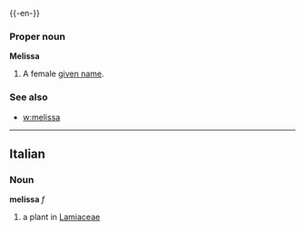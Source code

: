 {{-en-}}
===Proper noun===
'''Melissa'''
# A female [[given name]].

===See also===
*[[w:melissa]]

----

==Italian==
===Noun===
'''melissa''' ''f''

# a plant in [[Lamiaceae]]